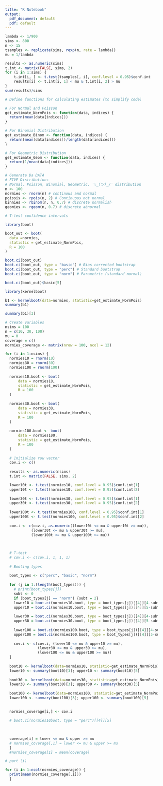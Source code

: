 ```yaml
---
title: "R Notebook"
output:
  pdf_document: default
  pdf: default
---
```


```r
lambda <- 1/900
sims <- 800
n <- 15
tsamples <- replicate(sims, rexp(n, rate = lambda))
mu = 1/lambda

results <- as.numeric(sims)
t.int <- matrix(FALSE, sims, 2)
for (i in 1:sims) {
    t.int[i, ] <- t.test(tsamples[, i], conf.level = 0.95)$conf.int
    results[i] <- t.int[i, 1] < mu & t.int[i, 2] > mu
}
sum(results)/sims
```

```r
# Define functions for calculating estimates (to simplify code)

# For Normal and Poisson
get_estimate_NormPois <- function(data, indices) {
  return(mean(data[indices]))
}

# For Binomial Distribution
get_estimate_Binom <- function(data, indices) {
  return(mean(data[indices])/length(data[indices]))
}

# For Geometric Distribution
get_estimate_Geom <- function(data, indices) {
  return(1/mean(data[indices]))
}
```

```r
# Generate Da DATA
# FIVE Distributions
# Normal, Poisson, Binomial, Geometric, ¯\_(ツ)_/¯ distribution
n <- 100
normies <- rnorm(n) # continous and normal
poissis <- rpois(n, 2) # Continuous not normal
binnies <- rbinom(n, n, 0.7) # discrete normalish
geomies <- rgeom(n, 0.7) # discrete abnormal
```

```r
# T-test confidence intervals
```

```r
library(boot)

boot_out <- boot(
  data =normies,
  statistic = get_estimate_NormPois,
  R = 100
)

boot.ci(boot_out)
boot.ci(boot_out, type = "basic") # Bias corrected bootstrap
boot.ci(boot_out, type = "perc") # Standard bootstrap 
boot.ci(boot_out, type = "norm") # Parametric (standard normal)
```
```r
boot.ci(boot_out)$basic[5]
```

```r
library(kernelboot)

b1 <- kernelboot(data=normies, statistic=get_estimate_NormPois)
summary(b1)

summary(b1)[3]
```


```r
# Create variables
nsims = 100
n = c(10, 30, 100)
mu = 0
coverage = c()
normies_coverage <- matrix(nrow = 100, ncol = 12)

for (i in 1:nsims) {
  normies10 = rnorm(10)
  normies30 = rnorm(30)
  normies100 = rnorm(100)
  
  normies10.boot <- boot(
      data = normies10,
      statistic = get_estimate_NormPois,
      R = 100
  )
  
  normies30.boot <- boot(
      data = normies30,
      statistic = get_estimate_NormPois,
      R = 100
  )
  
  normies100.boot <- boot(
      data = normies100,
      statistic = get_estimate_NormPois,
      R = 100
  )
  
  # Initialize row vector
  cov.i <- c()
  
  results <- as.numeric(nsims)
  t.int <- matrix(FALSE, sims, 2)

  lower10t <- t.test(normies10, conf.level = 0.95)$conf.int[1]
  upper10t <- t.test(normies10, conf.level = 0.95)$conf.int[2]
  
  lower30t <- t.test(normies30, conf.level = 0.95)$conf.int[1]
  upper30t <- t.test(normies30, conf.level = 0.95)$conf.int[2]
  
  lower100t <- t.test(normies100, conf.level = 0.95)$conf.int[1]
  upper100t <- t.test(normies100, conf.level = 0.95)$conf.int[2]
    
  cov.i <- c(cov.i, as.numeric((lower10t <= mu & upper10t >= mu)),
            (lower30t <= mu & upper30t >= mu),
            (lower100t <= mu & upper100t >= mu))
  
  
  
  # T-test
  # cov.i <- c(cov.i, 1, 1, 1)
  
  # Booting types
  
  boot_types <- c("perc", "basic", "norm")
  
  for (j in 1:(length(boot_types))) {
    # print(boot_types[j])
    subt <- 0
    if (boot_types[j] == "norm") {subt = 2}
    lower10 = boot.ci(normies10.boot, type = boot_types[j])[[4]][4-subt]
    upper10 = boot.ci(normies10.boot, type = boot_types[j])[[4]][5-subt]
    
    lower30 = boot.ci(normies30.boot, type = boot_types[j])[[4]][4-subt]
    upper30 = boot.ci(normies30.boot, type = boot_types[j])[[4]][5-subt]
    
    lower100 = boot.ci(normies100.boot, type = boot_types[j])[[4]][4-subt]
    upper100 = boot.ci(normies100.boot, type = boot_types[j])[[4]][5-subt]
    
    cov.i <- c(cov.i, (lower10 <= mu & upper10 >= mu),
               (lower30 <= mu & upper30 >= mu),
               (lower100 <= mu & upper100 >= mu))
  }
  
  boot10 <- kernelboot(data=normies10, statistic=get_estimate_NormPois)
  lower10 <- summary(boot10)[3]; upper10 <- summary(boot10)[5]
  
  boot30 <- kernelboot(data=normies30, statistic=get_estimate_NormPois)
  lower30 <- summary(boot30)[3]; upper30 <- summary(boot30)[5]
  
  boot100 <- kernelboot(data=normies100, statistic=get_estimate_NormPois)
  lower100 <- summary(boot100)[3]; upper100 <- summary(boot100)[5]
  
  
  normies_coverage[i,] <- cov.i
  
  # boot.ci(normies10boot, type = "perc")[[4]][5]
  
  
  
  coverage[i] = lower <= mu & upper >= mu
  # normies_coverage[,1] = lower <= mu & upper >= mu
  }
  #normies_coverage[1] = mean(coverage)

# part (i)

for (i in 1:ncol(normies_coverage)) {
  print(mean(normies_coverage[,i])) 
  }
  

```

